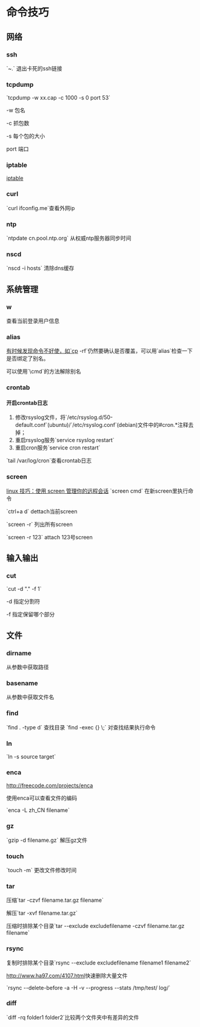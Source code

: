 = 命令技巧 =
== 网络 ==
=== ssh ===
`~.` 退出卡死的ssh链接
=== tcpdump ===
`tcpdump -w xx.cap -c 1000 -s 0 port 53`

-w 包名

-c 抓包数

-s 每个包的大小

port 端口
=== iptable ===
[[iptable|iptable]]
=== curl ===
`curl ifconfig.me`查看外网ip
=== ntp ===
`ntpdate cn.pool.ntp.org` 从权威ntp服务器同步时间
=== nscd ===
`nscd -i hosts` 清除dns缓存


== 系统管理 ==
=== w ===
查看当前登录用户信息
=== alias ===
[[有时候发现命令不好使，如`cp]] -rf`仍然要确认是否覆盖，可以用`alias`检查一下是否绑定了别名。

可以使用`\cmd`的方法解除别名
=== crontab ===
==== 开启crontab日志 ====
# 修改rsyslog文件，将`/etc/rsyslog.d/50-default.conf`(ubuntu)/`/etc/rsyslog.conf`(debian)文件中的#cron.*注释去掉；
# 重启rsyslog服务`service rsyslog restart`
# 重启cron服务`service cron restart`

`tail /var/log/cron`查看crontab日志

=== screen ===
[[http://www.ibm.com/developerworks/cn/linux/l-cn-screen/| linux 技巧：使用 screen 管理你的远程会话]]
`screen cmd` 在新screen里执行命令

`ctrl+a d` dettach当前screen

`screen -r` 列出所有screen

`screen -r 123` attach 123号screen

== 输入输出 ==
=== cut ===
`cut -d "." -f 1`

-d 指定分割符

-f 指定保留哪个部分

== 文件 ==
=== dirname ===
从参数中获取路径
=== basename ===
从参数中获取文件名
=== find ===
`find . -type d` 查找目录
`find -exec {} \;` 对查找结果执行命令
=== ln ===
`ln -s source target`
=== enca ===
[[http://freecode.com/projects/enca]]

使用enca可以查看文件的编码

`enca -L zh_CN filename`

=== gz ===
`gzip -d filename.gz` 解压gz文件

=== touch ===
`touch -m` 更改文件修改时间
=== tar ===
压缩`tar -czvf filename.tar.gz filename`

解压`tar -xvf filename.tar.gz`

压缩时排除某个目录`tar --exclude excludefilename -czvf filename.tar.gz filename`

=== rsync ===
复制时排除某个目录`rsync --exclude excludefilename filename1 filename2`

[[http://www.ha97.com/4107.html]]快速删除大量文件

`rsync --delete-before -a -H -v --progress --stats /tmp/test/ log/`

=== diff ===
`diff -rq folder1 folder2`比较两个文件夹中有差异的文件

